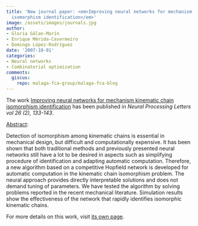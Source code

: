 ```yaml
---
title: 'New journal paper: <em>Improving neural networks for mechanism kinematic chain
  isomorphism identification</em>'
image: /assets/images/journals.jpg
author:
- Gloria Gálan-Marín
- Enrique Mérida-Casermeiro
- Domingo López-Rodríguez
date: '2007-10-01'
categories:
- Neural networks
- Combinatorial optimization
comments:
  giscus:
    repo: malaga-fca-group/malaga-fca-blog
---
```


The work <u>Improving neural networks for mechanism kinematic chain isomorphism identification</u> has been published in <em><em>Neural Processing Letters</em> vol 26 (2), 133-143</em>.

<u>Abstract</u>:



Detection of isomorphism among kinematic chains is essential in mechanical design, but difficult and computationally expensive. It has been shown that both traditional methods and previously presented neural networks still have a lot to be desired in aspects such as simplifying procedure of identification and adapting automatic computation. Therefore, a new algorithm based on a competitive Hopfield network is developed for automatic computation in the kinematic chain isomorphism problem. The neural approach provides directly interpretable solutions and does not demand tuning of parameters. We have tested the algorithm by solving problems reported in the recent mechanical literature. Simulation results show the effectiveness of the network that rapidly identifies isomorphic kinematic chains.




For more details on this work, visit <a href='/publications/journals/2007-npl'>its own page</a>.
